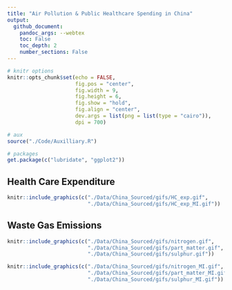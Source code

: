 ```yaml
---
title: "Air Pollution & Public Healthcare Spending in China"
output: 
  github_document:
    pandoc_args: --webtex
    toc: False
    toc_depth: 2
    number_sections: False
---
```


```r
# knitr options
knitr::opts_chunk$set(echo = FALSE,
                      fig.pos = "center",
                      fig.width = 9,
                      fig.height = 6,
                      fig.show = "hold",
                      fig.align = "center",
                      dev.args = list(png = list(type = "cairo")),
                      dpi = 700)

# aux 
source("./Code/Auxilliary.R")

# packages
get.package(c("lubridate", "ggplot2"))
```

## Health Care Expenditure

```r
knitr::include_graphics(c("./Data/China_Sourced/gifs/HC_exp.gif", 
                          "./Data/China_Sourced/gifs/HC_exp_MI.gif"))
```

## Waste Gas Emissions

```r
knitr::include_graphics(c("./Data/China_Sourced/gifs/nitrogen.gif",
                          "./Data/China_Sourced/gifs/part_matter.gif",
                          "./Data/China_Sourced/gifs/sulphur.gif"))
```
```r
knitr::include_graphics(c("./Data/China_Sourced/gifs/nitrogen_MI.gif",
                          "./Data/China_Sourced/gifs/part_matter_MI.gif",
                          "./Data/China_Sourced/gifs/sulphur_MI.gif"))
```
